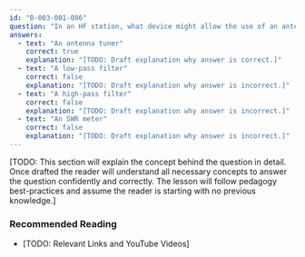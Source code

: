 ```yaml
---
id: "B-003-001-006"
question: "In an HF station, what device might allow the use of an antenna on a band it was not designed for?"
answers:
  - text: "An antenna tuner"
    correct: true
    explanation: "[TODO: Draft explanation why answer is correct.]"
  - text: "A low-pass filter"
    correct: false
    explanation: "[TODO: Draft explanation why answer is incorrect.]"
  - text: "A high-pass filter"
    correct: false
    explanation: "[TODO: Draft explanation why answer is incorrect.]"
  - text: "An SWR meter"
    correct: false
    explanation: "[TODO: Draft explanation why answer is incorrect.]"
---
```


[TODO: This section will explain the concept behind the question in detail. Once drafted the reader will understand all necessary concepts to answer the question confidently and correctly. The lesson will follow pedagogy best-practices and assume the reader is starting with no previous knowledge.]

### Recommended Reading

- [TODO: Relevant Links and YouTube Videos]
